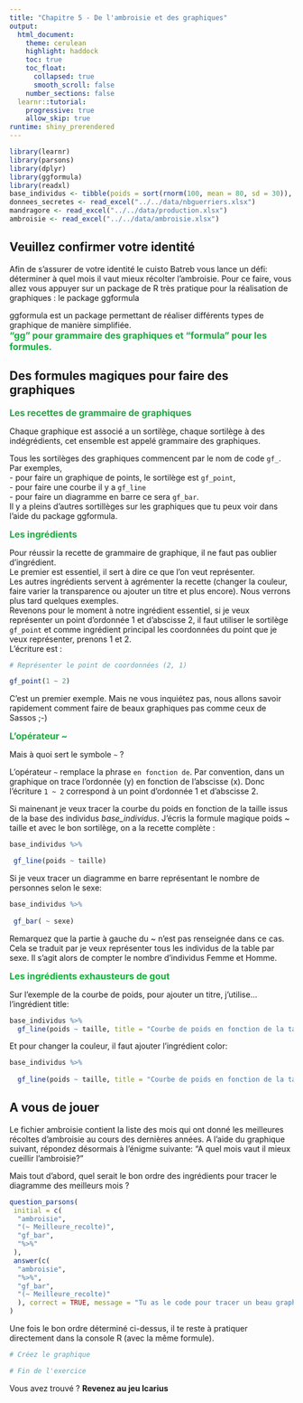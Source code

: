---
title: "Chapitre 5 - De l'ambroisie et des graphiques"
output: 
  html_document:
    theme: cerulean
    highlight: haddock
    toc: true
    toc_float:
      collapsed: true
      smooth_scroll: false
    number_sections: false
  learnr::tutorial:
    progressive: true
    allow_skip: true
runtime: shiny_prerendered
---

```{r setup, include=FALSE}
library(learnr)
library(parsons)
library(dplyr)
library(ggformula)
library(readxl)
base_individus <- tibble(poids = sort(rnorm(100, mean = 80, sd = 30)), taille = sort(rnorm(100, mean = 170, sd = 20)), nombre = rnorm(100, 100, 50), sexe = sample(c("H","F"),size = 100,replace = T))
donnees_secretes <- read_excel("../../data/nbguerriers.xlsx")
mandragore <- read_excel("../../data/production.xlsx")
ambroisie <- read_excel("../../data/ambroisie.xlsx")
```


## Veuillez confirmer votre identité

Afin de s'assurer de votre identité le cuisto Batreb vous lance un défi: déterminer à quel mois il vaut mieux récolter l'ambroisie. Pour ce faire, vous allez vous appuyer sur un package de R très pratique pour la réalisation de graphiques : le package ggformula


ggformula est un package permettant de réaliser différents types de graphique de manière simplifiée.   
    <span style="color:#18AC3E;font-size:16px">**"gg" pour grammaire des graphiques et "formula" pour les formules.**</span>

 

## Des formules magiques pour faire des graphiques


<span style="color:#18AC3E;font-size:16px">**Les recettes de grammaire de graphiques**</span>

 

Chaque graphique est associé a un sortilège, chaque sortilège à des indégrédients, cet ensemble est appelé grammaire des graphiques.

Tous les sortilèges des graphiques commencent par le nom de code `gf_`.  
Par exemples,    
 - pour faire un graphique de points, le sortilège est `gf_point`,   
 - pour faire une courbe il y a `gf_line`    
 - pour faire un diagramme en barre ce sera `gf_bar`.  
  Il y a pleins d'autres sortillèges sur les graphiques que tu peux voir dans l'aide du package ggformula.

 

<span style="color:#18AC3E;font-size:16px">**Les ingrédients**</span>

Pour réussir la recette de grammaire de graphique, il ne faut pas oublier d'ingrédient.  
Le premier est essentiel, il sert à dire ce que l'on veut représenter.  
Les autres ingrédients servent à agrémenter la recette (changer la couleur, faire varier la transparence ou ajouter un titre et plus encore). Nous verrons plus tard quelques exemples.  
Revenons pour le moment à notre ingrédient  essentiel, si je veux représenter un point d'ordonnée 1 et d'abscisse 2, il faut utiliser le sortilège `gf_point` et comme ingrédient principal les coordonnées du point que je veux représenter, prenons 1 et 2.  
L'écriture est :

 
```{r t1, collapse = TRUE}

# Représenter le point de coordonnées (2, 1)

gf_point(1 ~ 2)

```

 C'est un premier exemple. Mais ne vous inquiétez pas, nous allons savoir rapidement comment faire de beaux graphiques pas comme ceux de Sassos ;-)
 

<span style="color:#18AC3E;font-size:16px">**L'opérateur ~ **</span>
  
  
  
  Mais à quoi sert le symbole `~` ?
  
  L'opérateur `~` remplace la phrase `en fonction de`. Par convention, dans un graphique on trace l'ordonnée (y) en fonction de l'abscisse (x). Donc l'écriture `1 ~ 2` correspond à un point d'ordonnée 1 et d'abscisse 2.

Si mainenant je veux tracer la courbe du poids en fonction de la taille issus de la base des individus *base_individus*. J'écris la formule magique poids ~ taille et avec le bon sortilège, on a la recette complète :

 

```{r t2, collapse = TRUE}

base_individus %>%

 gf_line(poids ~ taille)

```

 
Si je veux tracer un diagramme en barre représentant le nombre de personnes selon le sexe:

```{r t3, collapse = TRUE}

base_individus %>%
  
 gf_bar( ~ sexe)

```

Remarquez que la partie à gauche du ~ n'est pas renseignée dans ce cas.
Cela se traduit par je veux représenter tous les individus de la table par sexe.
Il s'agit alors de compter le nombre d'individus Femme et Homme.

 

<span style="color:#18AC3E;font-size:16px">**Les ingrédients exhausteurs de gout**</span>

 

Sur l'exemple de la courbe de poids, pour ajouter un titre, j'utilise... l'ingrédient title:

```{r t4, collapse = TRUE}

base_individus %>%
  gf_line(poids ~ taille, title = "Courbe de poids en fonction de la taille")

```

 

Et pour changer la couleur, il faut ajouter l'ingrédient color:
  
```{r t5, collapse = TRUE}

base_individus %>%
  
  gf_line(poids ~ taille, title = "Courbe de poids en fonction de la taille", color = "blue")

```


## A vous de jouer

Le fichier ambroisie contient la liste des mois qui ont donné les meilleures récoltes d'ambroisie au cours des dernières années. A l'aide du graphique suivant, répondez désormais à l'énigme suivante: "A quel mois vaut il mieux cueillir l'ambroisie?"

Mais tout d'abord, quel serait le bon ordre des ingrédients pour tracer le diagramme des meilleurs mois ?
```{r quiz_parsons1, echo=FALSE}
question_parsons(
 initial = c(
  "ambroisie",
  "(~ Meilleure_recolte)",
  "gf_bar",
  "%>%"
 ),
 answer(c(
  "ambroisie",
  "%>%",
  "gf_bar",
  "(~ Meilleure_recolte)"
  ), correct = TRUE, message = "Tu as le code pour tracer un beau graphique, écris le code dans la console en dessous")
)
```

Une fois le bon ordre déterminé ci-dessus, il te reste à pratiquer directement dans la console R (avec la même formule).

```{r module2-etape1,exercise=TRUE}
# Créez le graphique

# Fin de l'exercice
``` 

 Vous avez trouvé ? **Revenez au jeu Icarius** 